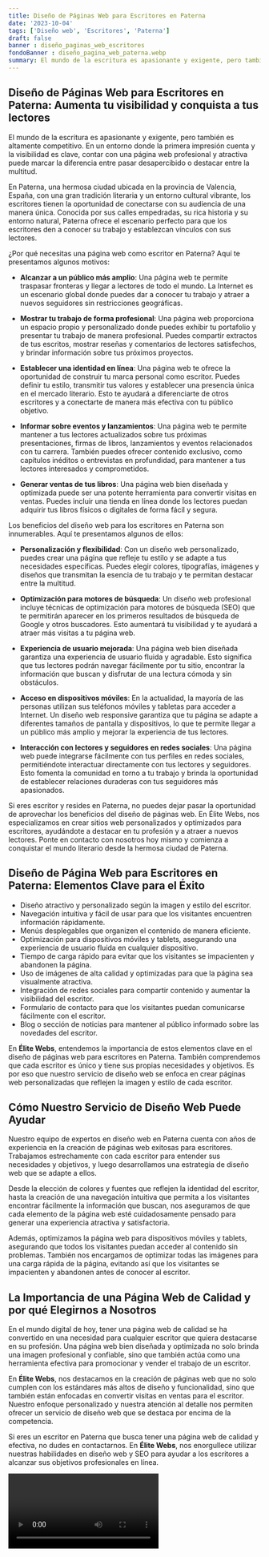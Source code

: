 ```yaml
---
title: Diseño de Páginas Web para Escritores en Paterna
date: '2023-10-04'
tags: ['Diseño web', 'Escritores', 'Paterna']
draft: false
banner : diseño_paginas_web_escritores
fondoBanner : diseño_pagina_web_paterna.webp
summary: El mundo de la escritura es apasionante y exigente, pero también es altamente competitivo. En un entorno donde la primera impresión cuenta y la visibilidad es clave, contar con una página web profesional y atractiva puede marcar la diferencia entre pasar desapercibido o destacar entre la multitud.
---
```


## Diseño de Páginas Web para Escritores en Paterna: Aumenta tu visibilidad y conquista a tus lectores

El mundo de la escritura es apasionante y exigente, pero también es altamente competitivo. En un entorno donde la primera impresión cuenta y la visibilidad es clave, contar con una página web profesional y atractiva puede marcar la diferencia entre pasar desapercibido o destacar entre la multitud.

En Paterna, una hermosa ciudad ubicada en la provincia de Valencia, España, con una gran tradición literaria y un entorno cultural vibrante, los escritores tienen la oportunidad de conectarse con su audiencia de una manera única. Conocida por sus calles empedradas, su rica historia y su entorno natural, Paterna ofrece el escenario perfecto para que los escritores den a conocer su trabajo y establezcan vínculos con sus lectores.

¿Por qué necesitas una página web como escritor en Paterna? Aquí te presentamos algunos motivos:

- **Alcanzar a un público más amplio**: Una página web te permite traspasar fronteras y llegar a lectores de todo el mundo. La Internet es un escenario global donde puedes dar a conocer tu trabajo y atraer a nuevos seguidores sin restricciones geográficas.

- **Mostrar tu trabajo de forma profesional**: Una página web proporciona un espacio propio y personalizado donde puedes exhibir tu portafolio y presentar tu trabajo de manera profesional. Puedes compartir extractos de tus escritos, mostrar reseñas y comentarios de lectores satisfechos, y brindar información sobre tus próximos proyectos.

- **Establecer una identidad en línea**: Una página web te ofrece la oportunidad de construir tu marca personal como escritor. Puedes definir tu estilo, transmitir tus valores y establecer una presencia única en el mercado literario. Esto te ayudará a diferenciarte de otros escritores y a conectarte de manera más efectiva con tu público objetivo.

- **Informar sobre eventos y lanzamientos**: Una página web te permite mantener a tus lectores actualizados sobre tus próximas presentaciones, firmas de libros, lanzamientos y eventos relacionados con tu carrera. También puedes ofrecer contenido exclusivo, como capítulos inéditos o entrevistas en profundidad, para mantener a tus lectores interesados y comprometidos.

- **Generar ventas de tus libros**: Una página web bien diseñada y optimizada puede ser una potente herramienta para convertir visitas en ventas. Puedes incluir una tienda en línea donde los lectores puedan adquirir tus libros físicos o digitales de forma fácil y segura.

Los beneficios del diseño web para los escritores en Paterna son innumerables. Aquí te presentamos algunos de ellos:

- **Personalización y flexibilidad**: Con un diseño web personalizado, puedes crear una página que refleje tu estilo y se adapte a tus necesidades específicas. Puedes elegir colores, tipografías, imágenes y diseños que transmitan la esencia de tu trabajo y te permitan destacar entre la multitud.

- **Optimización para motores de búsqueda**: Un diseño web profesional incluye técnicas de optimización para motores de búsqueda (SEO) que te permitirán aparecer en los primeros resultados de búsqueda de Google y otros buscadores. Esto aumentará tu visibilidad y te ayudará a atraer más visitas a tu página web.

- **Experiencia de usuario mejorada**: Una página web bien diseñada garantiza una experiencia de usuario fluida y agradable. Esto significa que tus lectores podrán navegar fácilmente por tu sitio, encontrar la información que buscan y disfrutar de una lectura cómoda y sin obstáculos.

- **Acceso en dispositivos móviles**: En la actualidad, la mayoría de las personas utilizan sus teléfonos móviles y tabletas para acceder a Internet. Un diseño web responsive garantiza que tu página se adapte a diferentes tamaños de pantalla y dispositivos, lo que te permite llegar a un público más amplio y mejorar la experiencia de tus lectores.

- **Interacción con lectores y seguidores en redes sociales**: Una página web puede integrarse fácilmente con tus perfiles en redes sociales, permitiéndote interactuar directamente con tus lectores y seguidores. Esto fomenta la comunidad en torno a tu trabajo y brinda la oportunidad de establecer relaciones duraderas con tus seguidores más apasionados.

Si eres escritor y resides en Paterna, no puedes dejar pasar la oportunidad de aprovechar los beneficios del diseño de páginas web. En Élite Webs, nos especializamos en crear sitios web personalizados y optimizados para escritores, ayudándote a destacar en tu profesión y a atraer a nuevos lectores. Ponte en contacto con nosotros hoy mismo y comienza a conquistar el mundo literario desde la hermosa ciudad de Paterna.

<GifSeo />

<Cta />

## Diseño de Página Web para Escritores en Paterna: Elementos Clave para el Éxito

- Diseño atractivo y personalizado según la imagen y estilo del escritor.
- Navegación intuitiva y fácil de usar para que los visitantes encuentren información rápidamente.
- Menús desplegables que organizen el contenido de manera eficiente.
- Optimización para dispositivos móviles y tablets, asegurando una experiencia de usuario fluida en cualquier dispositivo.
- Tiempo de carga rápido para evitar que los visitantes se impacienten y abandonen la página.
- Uso de imágenes de alta calidad y optimizadas para que la página sea visualmente atractiva.
- Integración de redes sociales para compartir contenido y aumentar la visibilidad del escritor.
- Formulario de contacto para que los visitantes puedan comunicarse fácilmente con el escritor.
- Blog o sección de noticias para mantener al público informado sobre las novedades del escritor.

En **Élite Webs**, entendemos la importancia de estos elementos clave en el diseño de páginas web para escritores en Paterna. También comprendemos que cada escritor es único y tiene sus propias necesidades y objetivos. Es por eso que nuestro servicio de diseño web se enfoca en crear páginas web personalizadas que reflejen la imagen y estilo de cada escritor.

## Cómo Nuestro Servicio de Diseño Web Puede Ayudar

Nuestro equipo de expertos en diseño web en Paterna cuenta con años de experiencia en la creación de páginas web exitosas para escritores. Trabajamos estrechamente con cada escritor para entender sus necesidades y objetivos, y luego desarrollamos una estrategia de diseño web que se adapte a ellos.

Desde la elección de colores y fuentes que reflejen la identidad del escritor, hasta la creación de una navegación intuitiva que permita a los visitantes encontrar fácilmente la información que buscan, nos aseguramos de que cada elemento de la página web esté cuidadosamente pensado para generar una experiencia atractiva y satisfactoria.

Además, optimizamos la página web para dispositivos móviles y tablets, asegurando que todos los visitantes puedan acceder al contenido sin problemas. También nos encargamos de optimizar todas las imágenes para una carga rápida de la página, evitando así que los visitantes se impacienten y abandonen antes de conocer al escritor.

## La Importancia de una Página Web de Calidad y por qué Elegirnos a Nosotros

En el mundo digital de hoy, tener una página web de calidad se ha convertido en una necesidad para cualquier escritor que quiera destacarse en su profesión. Una página web bien diseñada y optimizada no solo brinda una imagen profesional y confiable, sino que también actúa como una herramienta efectiva para promocionar y vender el trabajo de un escritor.

En **Élite Webs**, nos destacamos en la creación de páginas web que no solo cumplen con los estándares más altos de diseño y funcionalidad, sino que también están enfocadas en convertir visitas en ventas para el escritor. Nuestro enfoque personalizado y nuestra atención al detalle nos permiten ofrecer un servicio de diseño web que se destaca por encima de la competencia.

Si eres un escritor en Paterna que busca tener una página web de calidad y efectiva, no dudes en contactarnos. En **Élite Webs**, nos enorgullece utilizar nuestras habilidades en diseño web y SEO para ayudar a los escritores a alcanzar sus objetivos profesionales en línea.

<Video />

<CtaBot job='Escritores' city='Paterna'/>

<Gmaps query='Paterna+españa+maps' />